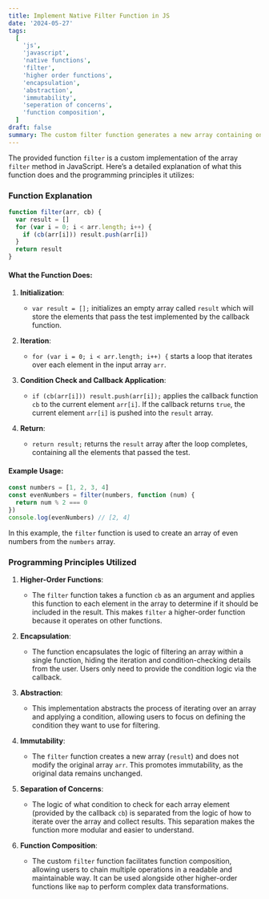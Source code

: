 ```yaml
---
title: Implement Native Filter Function in JS
date: '2024-05-27'
tags:
  [
    'js',
    'javascript',
    'native functions',
    'filter',
    'higher order functions',
    'encapsulation',
    'abstraction',
    'immutability',
    'seperation of concerns',
    'function composition',
  ]
draft: false
summary: The custom filter function generates a new array containing only the elements that satisfy a specified condition. By leveraging a callback function for the condition check, it provides a clean and declarative way to perform selective data extraction, enhancing code readability and maintainability.
---
```


The provided function `filter` is a custom implementation of the array `filter` method in JavaScript. Here’s a detailed explanation of what this function does and the programming principles it utilizes:

### Function Explanation

```javascript
function filter(arr, cb) {
  var result = []
  for (var i = 0; i < arr.length; i++) {
    if (cb(arr[i])) result.push(arr[i])
  }
  return result
}
```

#### What the Function Does:

1. **Initialization**:

   - `var result = [];` initializes an empty array called `result` which will store the elements that pass the test implemented by the callback function.

2. **Iteration**:

   - `for (var i = 0; i < arr.length; i++) {` starts a loop that iterates over each element in the input array `arr`.

3. **Condition Check and Callback Application**:

   - `if (cb(arr[i])) result.push(arr[i]);` applies the callback function `cb` to the current element `arr[i]`. If the callback returns `true`, the current element `arr[i]` is pushed into the `result` array.

4. **Return**:
   - `return result;` returns the `result` array after the loop completes, containing all the elements that passed the test.

#### Example Usage:

```javascript
const numbers = [1, 2, 3, 4]
const evenNumbers = filter(numbers, function (num) {
  return num % 2 === 0
})
console.log(evenNumbers) // [2, 4]
```

In this example, the `filter` function is used to create an array of even numbers from the `numbers` array.

### Programming Principles Utilized

1. **Higher-Order Functions**:

   - The `filter` function takes a function `cb` as an argument and applies this function to each element in the array to determine if it should be included in the result. This makes `filter` a higher-order function because it operates on other functions.

2. **Encapsulation**:

   - The function encapsulates the logic of filtering an array within a single function, hiding the iteration and condition-checking details from the user. Users only need to provide the condition logic via the callback.

3. **Abstraction**:

   - This implementation abstracts the process of iterating over an array and applying a condition, allowing users to focus on defining the condition they want to use for filtering.

4. **Immutability**:

   - The `filter` function creates a new array (`result`) and does not modify the original array `arr`. This promotes immutability, as the original data remains unchanged.

5. **Separation of Concerns**:

   - The logic of what condition to check for each array element (provided by the callback `cb`) is separated from the logic of how to iterate over the array and collect results. This separation makes the function more modular and easier to understand.

6. **Function Composition**:
   - The custom `filter` function facilitates function composition, allowing users to chain multiple operations in a readable and maintainable way. It can be used alongside other higher-order functions like `map` to perform complex data transformations.
